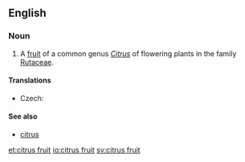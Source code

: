 ==English==

===Noun===
{{en-noun|head=[[citrus]] [[fruit]]}}

# A [[fruit]] of a common genus ''[[Citrus]]'' of flowering plants in the family [[Rutaceae]].

====Translations====
{{trans-top|fruit of genus in family Rutaceae}}
* Czech: {{t-|cs|citrusové ovoce|n}}
{{trans-mid}}
{{trans-bottom}}

====See also====
* [[citrus]]

[[et:citrus fruit]]
[[io:citrus fruit]]
[[sv:citrus fruit]]